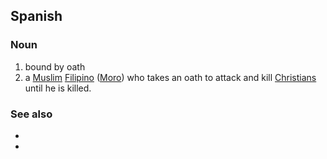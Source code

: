 ==Spanish==

===Noun===
{{es-noun|m}}

# bound by oath
# a [[Muslim]] [[Filipino]] ([[Moro]]) who takes an oath to attack and kill [[Christian]]s until he is killed.

===See also===
* {{l|es|sabil ullah}}
* {{l|es|amok}}